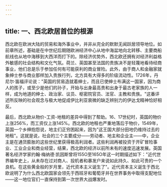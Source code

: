 ```yaml
---
---
---
```

title: 一、西北欧居首位的根源
---



西北欧在欧洲大陆的贸易和海外事业中，并非从完全的默默无闻跃居领导地位。如前章所述，基础是在中世纪后期随欧洲经济中心从地中海盆地向北转移、主要商船航线也从地中海移到大西洋而打下的。除经济优势外，西北欧还拥有对经济利益格外敏感的社会结构和文化气氛。荷兰、英国甚至法国的贵族决不是轻蔑地看待经商事业，他们总是乐于参加任何有可能获利的商业冒险。此外，由于商人和金融家就象绅士参与商业那样加入贵族行列，北方具有大得多的阶级流动性。1726年，丹尼尔·笛福评论说："英国的贸易造就着绅士，而且已使绅士布满这一国家，因为商人的孩子，或至少是他们的孙子，开始与出身最高贵和出身于最古老家族的人一样，成为地道的绅士、政治家、议员、枢密院官员、法官、主教和贵族。"这番评述所反映的社会观念与极大地促成伊比利亚衰微的缺乏辨别力的伊达戈精神恰好相反。

最后，西北欧从物价-工资-地租的差异中得到了帮助。16、17世纪时，英国的物价上涨256%，而工资仅上涨145%。西北欧的地租也严重地落后于物价，1549年，英国一个乡绅抱怨说，地主们正穷困起来，因为"这王国大部分田地仍维持过去的地租"。这就是说，社会的三个主要成分——劳动者、地主和企业主——中，企业主是在通货膨胀的这些世纪里获得极高利润者。这些利润再被投资于开矿冒险事业、工业企业和商业经营，结果，西北欧的经济以前所未有的速度迅速发展。英国著名经济学家约翰·梅纳德·凯因斯曾将155O至165O年这一时期描述如下："近代世界编年史上，从未存在过对商人、投机者和暴发户来说如此持久、如此可贵的一个良机。在这些黄金般的岁月里，近代资本主义诞生了"。近代资本主义诞生于西北欧说明了为什么西北欧国家会领先于西班牙和葡萄牙并在世界事务中取得支配地位——这一地位官们一直保持到第一次世界大战爆发时。